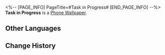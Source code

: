 <%-- [PAGE_INFO]
PageTitle=#Task in Progress#
[END_PAGE_INFO] --%>
{{Item Infobox
|id          = 221006
|image       = Item Task in Progress.png{{subst:void|<!--$UPLOAD:<<SpriteOutput/ItemFigures/221006.png>-<Item Task in Progress.png>-<Item Icons>>-->}}
|type        = Phone Wallpaper
|invCategory = 
|rarity      = 4
|effect      = 
|description = After obtaining Phone wallpapers, they can be changed in the Phone function.
|source1     = [[Phone Wallpaper obtained in Divergent Universe: The Human Comedy]]
}}
{{Description|''"Hi everyone. Sorry I'm late, but that's not important. The weekly report for the Simulated Universe's new version is here. Let's hotfix any issues, and if there are no issues, we can adjourn."''<br />''"The data for Path grouping seems to have some deviation... However, the performance of the new research samples is acceptable."''<br />''"Conclusion: The research samples are showing signs of developing self-awareness, which poses significant risks. Adjustments should be made."''}}
'''Task in Progress''' is a [[Phone Wallpaper]].

==Other Languages==
{{Other Languages
|en   = Task in Progress
|zhs  = 课题进行时
|zht  = 課題進行時
|ja   = 研究進行中
|ko   = 프로젝트 진행 중
|es   = Tarea en progreso
|fr   = Projet en cours
|ru   = Рабочий проект
|th   = หัวข้อที่กำลังดำเนินการ
|vi   = Đề Tài Đang Thực Hiện
|de   = Thema in Bearbeitung
|id   = Saat Topik Berlangsung
|pt   = Tarefa em Progresso
}}

==Change History==
{{Change History|2.3}}